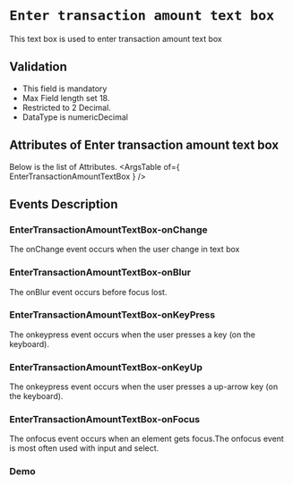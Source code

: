 <!-- Custom-MDX-Documentation.mdx -->

# `Enter transaction amount text box`

 
This text box is used to enter transaction amount text box

## Validation 
- This field is mandatory
- Max Field length set 18.
- Restricted to 2 Decimal.
- DataType is numericDecimal

## Attributes of Enter transaction amount text box
Below is the list of Attributes.
<ArgsTable of={ EnterTransactionAmountTextBox } /> 

## Events Description

### EnterTransactionAmountTextBox-onChange

The onChange event occurs when the user change in text box

### EnterTransactionAmountTextBox-onBlur

The onBlur event occurs before focus lost.

### EnterTransactionAmountTextBox-onKeyPress

The onkeypress event occurs when the user presses a key (on the keyboard).

### EnterTransactionAmountTextBox-onKeyUp

The onkeypress event occurs when the user presses a up-arrow key (on the keyboard).

### EnterTransactionAmountTextBox-onFocus

The onfocus event occurs when an element gets focus.The onfocus event is most often used with input and select.
### Demo

<Canvas>
<Story id="entertransactionamounttextbox--primary" />
</Canvas>

 